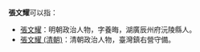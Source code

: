 '''張文耀'''可以指：
*[[張文耀|張文耀]]：明朝政治人物，字養晦，湖廣辰州府沅陵縣人。
*[[張文耀_(清朝)|張文耀 (清朝)]]：清朝政治人物，臺灣鎮右營守備。

{{Disambiguation|W|Cat=三字张姓人名消歧义}}